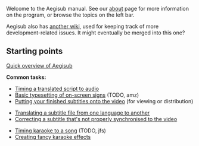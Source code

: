 Welcome to the Aegisub manual. See our [[About|about]] page for more information on the program, or browse the topics on the left bar.

Aegisub also has [[aegi:Main_Page|another wiki]], used for keeping track of more development-related issues. It might eventually be merged into this one?

== Starting points ==

[[Overview|Quick overview of Aegisub]]

'''Common tasks:'''

* [[Audio Timing Tutorial|Timing a translated script to audio]]
* [[Typesetting Tutorial|Basic typesetting of on-screen signs]] (TODO, amz)
* [[Attaching subtitles to video|Putting your finished subtitles onto the video]] (for viewing or distribution)

* [[Translation Assistant|Translating a subtitle file from one language to another]]
* [[Fix Timing Tutorial|Correcting a subtitle that's not properly synchronised to the video]]

* [[Karaoke Timing Tutorial|Timing karaoke to a song]] (TODO, jfs)
* [[Karaoke Templater Tutorial 1|Creating fancy karaoke effects]]